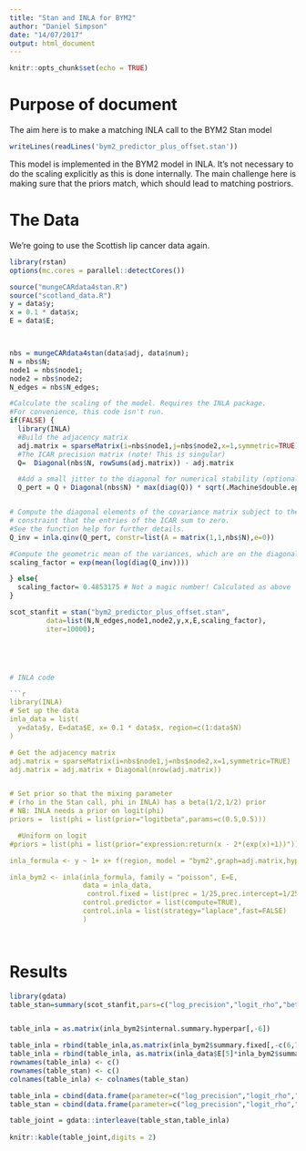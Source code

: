 ```yaml
---
title: "Stan and INLA for BYM2"
author: "Daniel Simpson"
date: "14/07/2017"
output: html_document
---
```


```r
knitr::opts_chunk$set(echo = TRUE)
```

# Purpose of document

The aim here is to make a matching INLA call to the BYM2 Stan model
```r
writeLines(readLines('bym2_predictor_plus_offset.stan'))
```
This model is implemented in the BYM2 model in INLA. It's not necessary to do the scaling explicitly as this is done internally.  The main challenge here is making sure that the priors match, which should lead to matching postriors.

# The Data

We're going to use the Scottish lip cancer data again.

```r
library(rstan)   
options(mc.cores = parallel::detectCores())  

source("mungeCARdata4stan.R")  
source("scotland_data.R")
y = data$y;
x = 0.1 * data$x;
E = data$E;



nbs = mungeCARdata4stan(data$adj, data$num);
N = nbs$N;
node1 = nbs$node1;
node2 = nbs$node2;
N_edges = nbs$N_edges;

#Calculate the scaling of the model. Requires the INLA package.
#For convenience, this code isn't run.
if(FALSE) {
  library(INLA)
  #Build the adjacency matrix
  adj.matrix = sparseMatrix(i=nbs$node1,j=nbs$node2,x=1,symmetric=TRUE)
  #The ICAR precision matrix (note! This is singular)
  Q=  Diagonal(nbs$N, rowSums(adj.matrix)) - adj.matrix

  #Add a small jitter to the diagonal for numerical stability (optional but recommended)
  Q_pert = Q + Diagonal(nbs$N) * max(diag(Q)) * sqrt(.Machine$double.eps)


# Compute the diagonal elements of the covariance matrix subject to the
# constraint that the entries of the ICAR sum to zero.
#See the function help for further details.
Q_inv = inla.qinv(Q_pert, constr=list(A = matrix(1,1,nbs$N),e=0))

#Compute the geometric mean of the variances, which are on the diagonal of Q.inv
scaling_factor = exp(mean(log(diag(Q_inv))))

} else{
  scaling_factor= 0.4853175 # Not a magic number! Calculated as above
}

scot_stanfit = stan("bym2_predictor_plus_offset.stan",
         data=list(N,N_edges,node1,node2,y,x,E,scaling_factor),
         iter=10000);





# INLA code

```r
library(INLA)
# Set up the data
inla_data = list(
  y=data$y, E=data$E, x= 0.1 * data$x, region=c(1:data$N)
)

# Get the adjacency matrix
adj.matrix = sparseMatrix(i=nbs$node1,j=nbs$node2,x=1,symmetric=TRUE) 
adj.matrix = adj.matrix + Diagonal(nrow(adj.matrix))


# Set prior so that the mixing parameter 
# (rho in the Stan call, phi in INLA) has a beta(1/2,1/2) prior
# NB: INLA needs a prior on logit(phi)
priors =  list(phi = list(prior="logitbeta",params=c(0.5,0.5))) 

  #Uniform on logit
#priors = list(phi = list(prior="expression:return(x - 2*(exp(x)+1))")) 

inla_formula <- y ~ 1+ x+ f(region, model = "bym2",graph=adj.matrix,hyper=priors,constr = TRUE)

inla_bym2 <- inla(inla_formula, family = "poisson", E=E, 
                  data = inla_data,
                   control.fixed = list(prec = 1/25,prec.intercept=1/25),
                  control.predictor = list(compute=TRUE), 
                  control.inla = list(strategy="laplace",fast=FALSE)
                  )




```

# Results

```r
library(gdata)
table_stan=summary(scot_stanfit,pars=c("log_precision","logit_rho","beta0","beta1","mu[5]"),probs = c(0.025,0.5,0.975))$summary[,-c(2,7,8)]


table_inla = as.matrix(inla_bym2$internal.summary.hyperpar[,-6])

table_inla = rbind(table_inla,as.matrix(inla_bym2$summary.fixed[,-c(6,7)]))
table_inla = rbind(table_inla, as.matrix(inla_data$E[5]*inla_bym2$summary.fitted.values[5,-6]))
rownames(table_inla) <- c()
rownames(table_stan) <- c()
colnames(table_inla) <- colnames(table_stan)

table_inla = cbind(data.frame(parameter=c("log_precision","logit_rho","beta0","beta1","mu[5]"),method=rep("INLA",5)),as.data.frame(table_inla))
table_stan = cbind(data.frame(parameter=c("log_precision","logit_rho","beta0","beta1","mu[5]"),method=rep("Stan",5)),as.data.frame(table_stan))

table_joint = gdata::interleave(table_stan,table_inla)
  
knitr::kable(table_joint,digits = 2)

```


